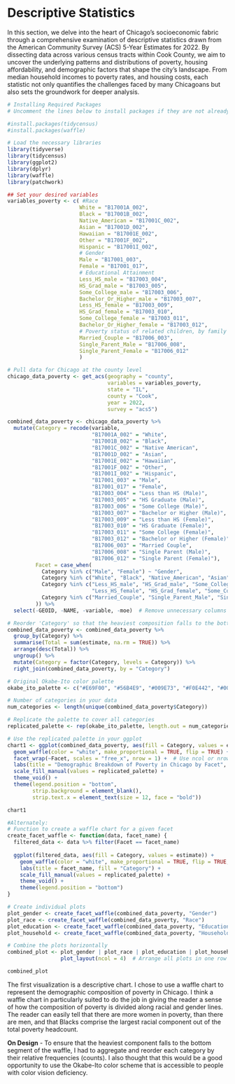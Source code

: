 # Descriptive Statistics

In this section, we delve into the heart of Chicago's socioeconomic fabric through a comprehensive examination of descriptive statistics drawn from the American Community Survey (ACS) 5-Year Estimates for 2022. By dissecting data across various census tracts within Cook County, we aim to uncover the underlying patterns and distributions of poverty, housing affordability, and demographic factors that shape the city's landscape. From median household incomes to poverty rates, and housing costs, each statistic not only quantifies the challenges faced by many Chicagoans but also sets the groundwork for deeper analysis.

```r
# Installing Required Packages
# Uncomment the lines below to install packages if they are not already installed.

#install.packages(tidycensus)
#install.packages(waffle)

# Load the necessary libraries
library(tidyverse)
library(tidycensus)
library(ggplot2)
library(dplyr)
library(waffle)
library(patchwork)
```

```r

## Set your desired variables
variables_poverty <- c( #Race
                       White = "B17001A_002",
                       Black = "B17001B_002",
                       Native_American = "B17001C_002",
                       Asian = "B17001D_002",
                       Hawaiian = "B17001E_002",
                       Other = "B17001F_002",
                       Hispanic = "B17001I_002",
                       # Gender
                       Male = "B17001_003",
                       Female = "B17001_017",
                       # Educational Attainment
                       Less_HS_male = "B17003_004",
                       HS_Grad_male = "B17003_005",
                       Some_College_male = "B17003_006",
                       Bachelor_Or_Higher_male = "B17003_007",
                       Less_HS_female = "B17003_009",
                       HS_Grad_female = "B17003_010",
                       Some_College_female = "B17003_011",
                       Bachelor_Or_Higher_female = "B17003_012",
                       # Poverty status of related children, by family type
                       Married_Couple = "B17006_003",
                       Single_Parent_Male = "B17006_008",
                       Single_Parent_Female = "B17006_012"
                       )

# Pull data for Chicago at the county level
chicago_data_poverty <- get_acs(geography = "county",
                                variables = variables_poverty,
                                state = "IL",
                                county = "Cook",
                                year = 2022,
                                survey = "acs5")

combined_data_poverty <- chicago_data_poverty %>%
  mutate(Category = recode(variable,
                           "B17001A_002" = "White",
                           "B17001B_002" = "Black",
                           "B17001C_002" = "Native American",
                           "B17001D_002" = "Asian",
                           "B17001E_002" = "Hawaiian",
                           "B17001F_002" = "Other",
                           "B17001I_002" = "Hispanic",
                           "B17001_003" = "Male",
                           "B17001_017" = "Female",
                           "B17003_004" = "Less than HS (Male)",
                           "B17003_005" = "HS Graduate (Male)",
                           "B17003_006" = "Some College (Male)",
                           "B17003_007" = "Bachelor or Higher (Male)",
                           "B17003_009" = "Less than HS (Female)",
                           "B17003_010" = "HS Graduate (Female)",
                           "B17003_011" = "Some College (Female)",
                           "B17003_012" = "Bachelor or Higher (Female)",
                           "B17006_003" = "Married Couple",
                           "B17006_008" = "Single Parent (Male)",
                           "B17006_012" = "Single Parent (Female)"),
         Facet = case_when(
           Category %in% c("Male", "Female") ~ "Gender",
           Category %in% c("White", "Black", "Native_American", "Asian", "Hawaiian", "Other", "Hispanic") ~ "Race",
           Category %in% c("Less_HS_male", "HS_Grad_male", "Some_College_male", "Bachelor_Or_Higher_male",
                           "Less_HS_female", "HS_Grad_female", "Some_College_female", "Bachelor_Or_Higher_female") ~ "Education",
           Category %in% c("Married_Couple", "Single_Parent_Male", "Single_Parent_Female") ~ "Household Type"
         )) %>%
  select(-GEOID, -NAME, -variable, -moe)  # Remove unnecessary columns
```

```r

# Reorder 'Category' so that the heaviest composition falls to the bottom
combined_data_poverty <- combined_data_poverty %>%
  group_by(Category) %>%
  summarise(Total = sum(estimate, na.rm = TRUE)) %>%
  arrange(desc(Total)) %>%
  ungroup() %>%
  mutate(Category = factor(Category, levels = Category)) %>%
  right_join(combined_data_poverty, by = "Category")

# Original Okabe-Ito color palette
okabe_ito_palette <- c("#E69F00", "#56B4E9", "#009E73", "#F0E442", "#0072B2", "#D55E00", "#CC79A7", "#000000")

# Number of categories in your data
num_categories <- length(unique(combined_data_poverty$Category))

# Replicate the palette to cover all categories
replicated_palette <- rep(okabe_ito_palette, length.out = num_categories)

# Use the replicated palette in your ggplot
chart1 <- ggplot(combined_data_poverty, aes(fill = Category, values = estimate)) +
  geom_waffle(color = "white", make_proportional = TRUE, flip = TRUE) +  # Adjust n_rows as needed
  facet_wrap(~Facet, scales = "free_x", nrow = 1) +  # Use ncol or nrow to control layout
  labs(title = "Demographic Breakdown of Poverty in Chicago by Facet", fill = "Category") +
  scale_fill_manual(values = replicated_palette) +
  theme_void() +
  theme(legend.position = "bottom",
        strip.background = element_blank(),
        strip.text.x = element_text(size = 12, face = "bold"))

chart1

#Alternately:
# Function to create a waffle chart for a given facet
create_facet_waffle <- function(data, facet_name) {
  filtered_data <- data %>% filter(Facet == facet_name)
  
  ggplot(filtered_data, aes(fill = Category, values = estimate)) +
    geom_waffle(color = "white", make_proportional = TRUE, flip = TRUE, n_rows = 10) +
    labs(title = facet_name, fill = "Category") +
    scale_fill_manual(values = replicated_palette) +
    theme_void() +
    theme(legend.position = "bottom")
}

# Create individual plots
plot_gender <- create_facet_waffle(combined_data_poverty, "Gender")
plot_race <- create_facet_waffle(combined_data_poverty, "Race")
plot_education <- create_facet_waffle(combined_data_poverty, "Education")
plot_household <- create_facet_waffle(combined_data_poverty, "Household Type")

# Combine the plots horizontally
combined_plot <- plot_gender | plot_race | plot_education | plot_household |
                 plot_layout(ncol = 4)  # Arrange all plots in one row

combined_plot
```

The first visualization is a descriptive chart. I chose to use a waffle chart to represent the demographic composition of poverty in Chicago. I think a waffle chart in particularly suited to do the job in giving the reader a sense of how the composition of poverty is divided along racial and gender lines. The reader can easily tell that there are more women in poverty, than there are men, and that Blacks comprise the largest racial component out of the total poverty headcount.

**On Design** - To ensure that the heaviest component falls to the bottom segment of the waffle, I had to aggregate and reorder each category by their relative frequencies (counts). I also thought that this would be a good opportunity to use the Okabe-Ito color scheme that is accessible to people with color vision deficiency.
